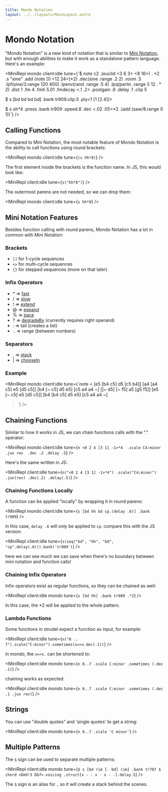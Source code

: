 ```yaml
---
title: Mondo Notation
layout: ../../layouts/MainLayout.astro
---
```



# Mondo Notation

"Mondo Notation" is a new kind of notation that is similar to [Mini Notation](/learn/mini-notation/), but with enough abilities to make it work as a standalone pattern language.
Here's an example:

<MiniRepl
  mondo
  client:idle
  tune={`$ note c2 .(euclid <3 6 3> <8 16>) . *2 
.s "sine" .add (note [0 <12 24>]*2)
.dec(sine .range .2 2) .room .5
.lpf(sine/3.range 120 400)
.lpenv(rand .range .5 4)
.lpq(perlin .range 5 12 . * 2)
.dist 1 .fm 4 .fmh 5.01 .fmdecay <.1 .2>
.postgain .6 .delay .1 .clip 5

$ s [bd bd bd bd] .bank tr909.clip.5
.ply<1 [1 [2 4]]>

$ s oh*4 .press .bank tr909 .speed.8
.dec <.02 .05>*2 .(add (saw/8.range 0 1))`}
/>

## Calling Functions

Compared to Mini Notation, the most notable feature of Mondo Notation is the ability to call functions using round brackets:

<MiniRepl mondo client:idle tune={`(s hh*8)`} />

The first element inside the brackets is the function name. In JS, this would look like:

<MiniRepl client:idle tune={`s("hh*8")`} />

The outermost parens are not needed, so we can drop them:

<MiniRepl mondo client:idle tune={`s hh*8`} />

## Mini Notation Features

Besides function calling with round parens, Mondo Notation has a lot in common with Mini Notation:

### Brackets

- `[]` for 1-cycle sequences
- `<>` for multi-cycle sequences
- `{}` for stepped sequences (more on that later)

### Infix Operators

- \* => [fast](/learn/time-modifiers/#fast)
- / => [slow](/learn/time-modifiers/#slow)
- ! => [extend](/learn/stepwise/#extend)
- @ => [expand](/learn/stepwise/#expand)
- % => [pace](/learn/stepwise/#pace)
- ? => [degradeBy](/learn/random-modifiers/#degradeby) (currently requires right operand)
- : => tail (creates a list)
- .. => range (between numbers)

### Separators

- , => [stack](/learn/factories/#stack)
- | => [chooseIn](/learn/random-modifiers/#choose)

### Example

<MiniRepl
  mondo
  client:idle
  tune={`note <
[e5 [b4 c5] d5 [c5 b4]]
[a4 [a4 c5] e5 [d5 c5]]
[b4 [~ c5] d5 e5]
[c5 a4 a4 ~]
[[~ d5] [~ f5] a5 [g5 f5]]
[e5 [~ c5] e5 [d5 c5]]
[b4 [b4 c5] d5 e5]
[c5 a4 a4 ~]
>`}
/>

## Chaining Functions

Similar to how it works in JS, we can chain functions calls with the "." operator:

<MiniRepl
  mondo
  client:idle
  tune={`n <0 2 4 [3 1] -1>*4 
.scale C4:minor 
.jux rev 
.dec .2
.delay .5`}
/>

Here's the same written in JS:

<MiniRepl
  client:idle
  tune={`n("<0 2 4 [3 1] -1>*4")
.scale("C4:minor")
.jux(rev)
.dec(.2)
.delay(.5)`}
/>

### Chaining Functions Locally

A function can be applied "locally" by wrapping it in round parens:

<MiniRepl mondo client:idle tune={`s [bd hh bd cp.(delay .6)] .bank tr909`} />

in this case, `delay .6` will only be applied to `cp`. compare this with the JS version:

<MiniRepl client:idle tune={`s(seq("bd", "hh", "bd", "cp".delay(.6))).bank('tr909')`} />

here we can see much we can save when there's no boundary between mini notation and function calls!

### Chaining Infix Operators

Infix operators exist as regular functions, so they can be chained as well:

<MiniRepl client:idle mondo tune={`s [bd hh] .bank tr909 .*2`} />

In this case, the \*2 will be applied to the whole pattern.

### Lambda Functions

Some functions in strudel expect a function as input, for example:

<MiniRepl client:idle tune={`n("0 .. 7").scale("C:minor").sometimes(x=>x.dec(.1))`} />

in mondo, the `x=>x.` can be shortened to:

<MiniRepl client:idle mondo tune={`n 0..7 .scale C:minor .sometimes (.dec .1)`} />

chaining works as expected:

<MiniRepl client:idle mondo tune={`n 0..7 .scale C:minor .sometimes (.dec .1 .jux rev)`} />

## Strings

You can use "double quotes" and 'single quotes' to get a string:

<MiniRepl client:idle mondo tune={`n 0..7 .scale 'C minor'`} />

## Multiple Patterns

The `$` sign can be used to separate multiple patterns:

<MiniRepl
  client:idle
  mondo
  tune={`$ s [bd rim [- bd] rim] .bank tr707
$ chord <Dm9!3 Db7>.voicing
.struct[x - - x - x - -].delay.5`}
/>

The `$` sign is an alias for `,` so it will create a stack behind the scenes.
